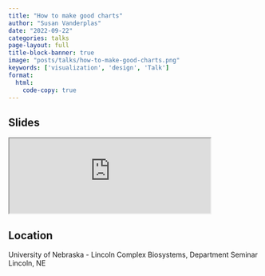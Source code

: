 ```yaml
---
title: "How to make good charts"
author: "Susan Vanderplas"
date: "2022-09-22"
categories: talks
page-layout: full
title-block-banner: true
image: "posts/talks/how-to-make-good-charts.png"
keywords: ['visualization', 'design', 'Talk']
format:
  html:
    code-copy: true
---
```

 
## Slides

<iframe src='https://srvanderplas.github.io/2022-Presentations/09-CBIO/' height='auto' width='80%'>
                        </iframe>
## Location
University of Nebraska - Lincoln
Complex Biosystems, Department Seminar
Lincoln, NE
